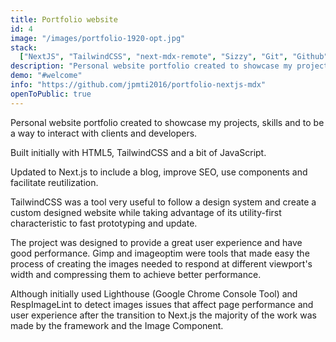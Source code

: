 ```yaml
---
title: Portfolio website
id: 4
image: "/images/portfolio-1920-opt.jpg"
stack:
  ["NextJS", "TailwindCSS", "next-mdx-remote", "Sizzy", "Git", "Github", "Gimp"]
description: "Personal website portfolio created to showcase my projects, skills and to be a way to interact with clients and developers."
demo: "#welcome"
info: "https://github.com/jpmti2016/portfolio-nextjs-mdx"
openToPublic: true
---
```


Personal website portfolio created to showcase my projects, skills and to be a way to interact with clients and developers.

Built initially with HTML5, TailwindCSS and a bit of JavaScript.

Updated to Next.js to include a blog, improve SEO, use components and facilitate reutilization.

TailwindCSS was a tool very useful to follow a design system and create a custom designed website while taking advantage of its
utility-first characteristic to fast prototyping and update.

The project was designed to provide a great user experience and have good performance. Gimp and imageoptim were tools that made easy
the process of creating the images needed to respond at different viewport's width and compressing them to achieve better performance.

Although initially used Lighthouse (Google Chrome Console Tool) and RespImageLint to detect images issues that affect page performance
and user experience after the transition to Next.js the majority of the work was made by the framework and the Image Component.
